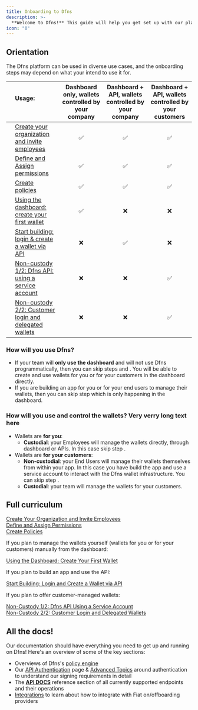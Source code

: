 ```yaml
---
title: Onboarding to Dfns
description: >-
  **Welcome to Dfns!** This guide will help you get set up with our platform. If you have any questions, don't hesitate to reach out to us.
icon: "0"
---
```


## Orientation

The Dfns platform can be used in diverse use cases, and the onboarding steps may depend on what your intend to use it for.

|                   | Usage:<br/> <br/>                                                                                                                           | Dashboard only, wallets controlled by your company | Dashboard + API, wallets controlled by your company | Dashboard + API, wallets controlled by your customers |
| :---------------: | :------------------------------------------------------------------------------------------------------------------------------------------ | :------------------------------------------------: | :-------------------------------------------------: | :---------------------------------------------------: |
| <Icon icon="1" /> | [Create your organization and invite employees](/introduction/quickstart/1-create-your-organization-and-invite-employees)                |                         ✅                         |                         ✅                          |                          ✅                           |
| <Icon icon="2" /> | [Define and Assign permissions](/introduction/quickstart/2-define-and-assign-permissions)                                                |                         ✅                         |                         ✅                          |                          ✅                           |
| <Icon icon="3" /> | [Create policies](/introduction/quickstart/3-create-policies)                                                                            |                         ✅                         |                         ✅                          |                          ✅                           |
| <Icon icon="4" /> | [Using the dashboard: create your first wallet](/introduction/quickstart/4-using-the-dashboard-create-your-first-wallet)                 |                         ✅                         |                         ❌                          |                          ❌                           |
| <Icon icon="5" /> | [Start building: login & create a wallet via API](/introduction/quickstart/5-start-building-login-and-create-a-wallet-via-api)           |                         ❌                         |                         ✅                          |                          ❌                           |
| <Icon icon="6" /> | [Non-custody 1/2: Dfns API: using a service account](/introduction/quickstart/6-non-custody-1-2-dfns-api-using-a-service-account)        |                         ❌                         |                         ❌                          |                          ✅                           |
| <Icon icon="7" /> | [Non-custody 2/2: Customer login and delegated wallets](/introduction/quickstart/7-non-custody-2-2-customer-login-and-delegated-wallets) |                         ❌                         |                         ❌                          |                          ✅                           |

### How will you use Dfns?

- If your team will **only use the dashboard** and will not use Dfns programmatically, then you can skip steps <Icon icon="5" /> and <Icon icon="6" />. You will be able to create and use wallets for you or for your customers in the dashboard directly.
- If you are building an app for you or for your end users to manage their wallets, then you can skip step <Icon icon="4" /> which is only happening in the dashboard.

### How will you use and control the wallets? Very verry long text here

- Wallets are **for you**:
  - **Custodial**: your Employees will manage the wallets directly, through dashboard or APIs. In this case skip step <Icon icon="6" />.
- Wallets are **for your customers**:
  - **Non-custodial**: your End Users will manage their wallets themselves from within your app. In this case you have build the app and use a service account to interact with the Dfns wallet infrastructure. You can skip step <Icon icon="4" />.
  - **Custodial**: your team will manage the wallets for your customers.

## Full curriculum

<Card title="Base setup, relevant in all cases">
    

<Icon icon="1"/> [Create Your Organization and Invite Employees](/introduction/quickstart/1-create-your-organization-and-invite-employees)    
<Icon icon="2"/> [Define and Assign Permissions](/introduction/quickstart/2-define-and-assign-permissions)    
<Icon icon="3"/> [Create Policies](/introduction/quickstart/3-create-policies)    
</Card>

<Card title="Using the Dashboard">
If you plan to manage the wallets yourself (wallets for you or for your customers) manually from the dashboard:

<Icon icon="4"/> [Using the Dashboard: Create Your First Wallet](/introduction/quickstart/4-using-the-dashboard-create-your-first-wallet)
</Card>

<Card title="Using the API">
If you plan to build an app and use the API:    

<Icon icon="5"/> [Start Building: Login and Create a Wallet via API](/introduction/quickstart/5-start-building-login-and-create-a-wallet-via-api)
</Card>
  
<Card title="Non-Custodial Wallets">
If you plan to offer customer-managed wallets:

<Icon icon="6"/> [Non-Custody 1/2: Dfns API Using a Service Account](/introduction/quickstart/6-non-custody-1-2-dfns-api-using-a-service-account)    
<Icon icon="7"/> [Non-Custody 2/2: Customer Login and Delegated Wallets](/introduction/quickstart/7-non-custody-2-2-customer-login-and-delegated-wallets)
</Card>

## All the docs!

Our documentation should have everything you need to get up and running on Dfns! Here's an overview of some of the key sections:

- Overviews of Dfns's [policy engine](../api-docs/policy-engine)
- Our [API Authentication](../advanced-topics/authentication/authentication-authorization) page & [Advanced Topics](../advanced-topics/authentication) around authentication to understand our signing requirements in detail
- The [**API DOCS**](../api-docs/api-docs) reference section of all currently supported endpoints and their operations
- [Integrations](../integrations/fiat-on-offboarding) to learn about how to integrate with Fiat on/offboarding providers
